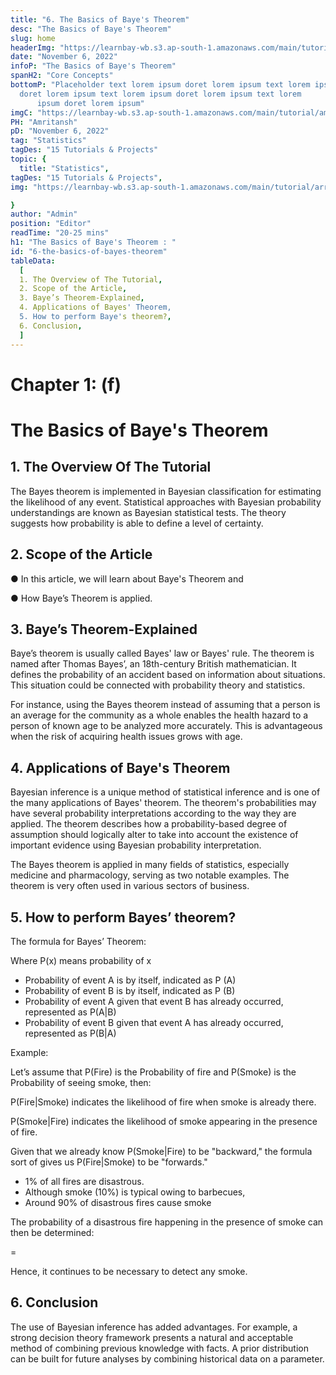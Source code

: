 ```yaml
---
title: "6. The Basics of Baye's Theorem"
desc: "The Basics of Baye's Theorem"
slug: home
headerImg: "https://learnbay-wb.s3.ap-south-1.amazonaws.com/main/tutorial/Statistics+Header.png"
date: "November 6, 2022"
infoP: "The Basics of Baye's Theorem"
spanH2: "Core Concepts"
bottomP: "Placeholder text lorem ipsum doret lorem ipsum text lorem ipsum
  doret lorem ipsum text lorem ipsum doret lorem ipsum text lorem
      ipsum doret lorem ipsum"
imgC: "https://learnbay-wb.s3.ap-south-1.amazonaws.com/main/tutorial/amritansh.png"
PH: "Amritansh"
pD: "November 6, 2022"
tag: "Statistics"
tagDes: "15 Tutorials & Projects"
topic: {
  title: "Statistics",
tagDes: "15 Tutorials & Projects",
img: "https://learnbay-wb.s3.ap-south-1.amazonaws.com/main/tutorial/arrow.png"

}
author: "Admin"
position: "Editor"
readTime: "20-25 mins"
h1: "The Basics of Baye's Theorem : "
id: "6-the-basics-of-bayes-theorem"
tableData:
  [
  1. The Overview of The Tutorial,
  2. Scope of the Article,
  3. Baye’s Theorem-Explained,
  4. Applications of Bayes' Theorem,
  5. How to perform Baye's theorem?,
  6. Conclusion,
  ]
---
```



# **Chapter 1: (f)**


# **The Basics of Baye's Theorem**


## 1. The Overview Of The Tutorial


The Bayes theorem is implemented in Bayesian classification for estimating the likelihood of any event. Statistical approaches with Bayesian probability understandings are known as Bayesian statistical tests. The theory suggests how probability is able to define a level of certainty.


## 2. Scope of the Article

 


●  	In this article, we will learn about Baye's Theorem and


●  	How Baye’s Theorem is applied.

 


## 3. Baye’s Theorem-Explained


Baye’s theorem is usually called Bayes' law or Bayes' rule. The theorem is named after Thomas Bayes’, an 18th-century British mathematician. It defines the probability of an accident based on information about situations. This situation could be connected with probability theory and statistics.

 

For instance, using the Bayes theorem instead of assuming that a person is an average for the community as a whole enables the health hazard to a person of known age to be analyzed more accurately. This is advantageous when the risk of acquiring health issues grows with age.



## 4. Applications of Baye's Theorem


Bayesian inference is a unique method of statistical inference and is one of the many applications of Bayes' theorem. The theorem's probabilities may have several probability interpretations according to the way they are applied. The theorem describes how a probability-based degree of assumption should logically alter to take into account the existence of important evidence using Bayesian probability interpretation.

 

The Bayes theorem is applied in many fields of statistics, especially medicine and pharmacology, serving as two notable examples. The theorem is very often used in various sectors of business.

 


## 5. How to perform Bayes’ theorem?


The formula for Bayes’ Theorem:



Where P(x) means probability of x



* Probability of event A is by itself, indicated as P (A)
* Probability of event B is by itself, indicated as P (B)
* Probability of event A given that event B has already occurred, represented as P(A|B)
* Probability of event B given that event A has already occurred, represented as P(B|A)

 

Example:

Let’s assume that P(Fire) is the Probability of fire and P(Smoke) is the Probability of seeing smoke, then:

P(Fire|Smoke) indicates the likelihood of fire when smoke is already there.

P(Smoke|Fire) indicates the likelihood of smoke appearing in the presence of fire.

Given that we already know P(Smoke|Fire) to be "backward," the formula sort of gives us P(Fire|Smoke) to be "forwards."


* 1% of all fires are disastrous.
* Although smoke (10%) is typical owing to barbecues,
* Around 90% of disastrous fires cause smoke

The probability of a disastrous fire happening in the presence of smoke can then be determined:


=


Hence, it continues to be necessary to detect any smoke.

 


## 6. Conclusion


The use of Bayesian inference has added advantages. For example, a strong decision theory framework presents a natural and acceptable method of combining previous knowledge with facts. A prior distribution can be built for future analyses by combining historical data on a parameter.

